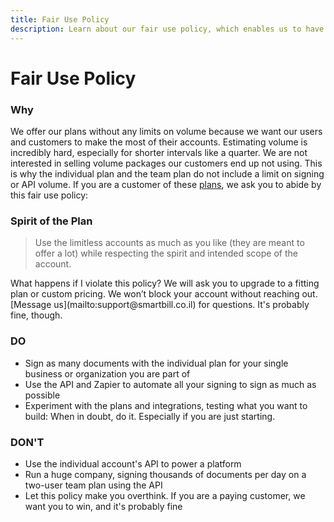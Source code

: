 ```yaml
---
title: Fair Use Policy
description: Learn about our fair use policy, which enables us to have unlimited plans.
---
```



# Fair Use Policy

### Why

We offer our plans without any limits on volume because we want our users and customers to make the most of their accounts. Estimating volume is incredibly hard, especially for shorter intervals like a quarter. We are not interested in selling volume packages our customers end up not using. This is why the individual plan and the team plan do not include a limit on signing or API volume. If you are a customer of these [plans](https://documen.so/pricing), we ask you to abide by this fair use policy:

### Spirit of the Plan

> Use the limitless accounts as much as you like (they are meant to offer a lot) while respecting the spirit and intended scope of the account.

<Callout type="info">
  What happens if I violate this policy? We will ask you to upgrade to a fitting plan or custom
  pricing. We won’t block your account without reaching out. [Message
  us](mailto:support@smartbill.co.il) for questions. It's probably fine, though.
</Callout>

### DO

- Sign as many documents with the individual plan for your single business or organization you are part of
- Use the API and Zapier to automate all your signing to sign as much as possible
- Experiment with the plans and integrations, testing what you want to build: When in doubt, do it. Especially if you are just starting.

### DON'T

- Use the individual account's API to power a platform
- Run a huge company, signing thousands of documents per day on a two-user team plan using the API
- Let this policy make you overthink. If you are a paying customer, we want you to win, and it's probably fine
